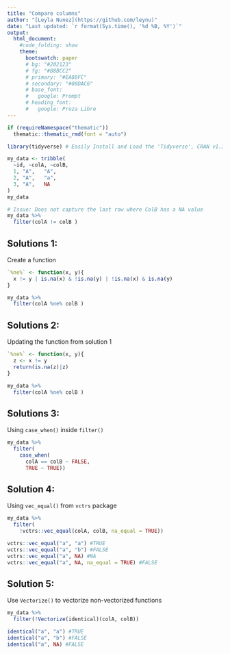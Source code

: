 ```yaml
---
title: "Compare columns"
author: "[Leyla Nunez](https://github.com/leynu)"
date: "Last updated: `r format(Sys.time(), '%d %B, %Y')`"
output: 
  html_document:
    #code_folding: show
    theme:
      bootswatch: paper
      # bg: "#202123"
      # fg: "#B8BCC2"
      # primary: "#EA80FC"
      # secondary: "#00DAC6"
      # base_font:
      #   google: Prompt
      # heading_font:
      #   google: Proza Libre
---
```


```r
if (requireNamespace("thematic")) 
  thematic::thematic_rmd(font = "auto")
```

```r

library(tidyverse) # Easily Install and Load the 'Tidyverse', CRAN v1.3.1 

```

```r

my_data <- tribble(
  ~id, ~colA, ~colB,
  1, "A",   "A",
  2, "A",   "a",
  3, "A",   NA
)
my_data

# Issue: Does not capture the last row where ColB has a NA value
my_data %>% 
  filter(colA != colB )

```

## Solutions 1: 
Create a function

```r
`%ne%` <- function(x, y){
  x != y | is.na(x) & !is.na(y) | !is.na(x) & is.na(y) 
}

my_data %>% 
  filter(colA %ne% colB )
```

## Solutions 2: 

Updating the function from solution 1

```r
`%ne%` <- function(x, y){
  z <- x != y 
  return(is.na(z)|z)
}

my_data %>% 
  filter(colA %ne% colB )
```

## Solutions 3: 

Using `case_when()` inside `filter()`

```r
my_data %>% 
  filter(
    case_when(
      colA == colB ~ FALSE,
      TRUE ~ TRUE))
```

## Solution 4: 

Using `vec_equal()` from `vctrs` package 

```r
my_data %>% 
  filter(
    !vctrs::vec_equal(colA, colB, na_equal = TRUE))

vctrs::vec_equal("a", "a") #TRUE
vctrs::vec_equal("a", "b") #FALSE
vctrs::vec_equal("a", NA) #NA
vctrs::vec_equal("a", NA, na_equal = TRUE) #FALSE

```

## Solution 5:  

Use `Vectorize()` to vectorize non-vectorized functions

```r
my_data %>% 
  filter(!Vectorize(identical)(colA, colB))

identical("a", "a") #TRUE
identical("a", "b") #FALSE
identical("a", NA) #FALSE

```




